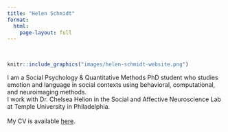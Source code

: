 ```yaml
---
title: "Helen Schmidt"
format: 
  html:
    page-layout: full
---
```


<br>

::: grid
::: g-col-4
```r
knitr::include_graphics("images/helen-schmidt-website.png")
```
:::

::: g-col-8
I am a Social Psychology & Quantitative Methods PhD student who studies emotion and language in social contexts using behavioral, computational, and neuroimaging methods.
<br> I work with Dr. Chelsea Helion in the Social and Affective Neuroscience Lab at Temple University in Philadelphia.
<br> <br> My CV is available [here](files/SchmidtCV-Website.pdf).
:::
:::
